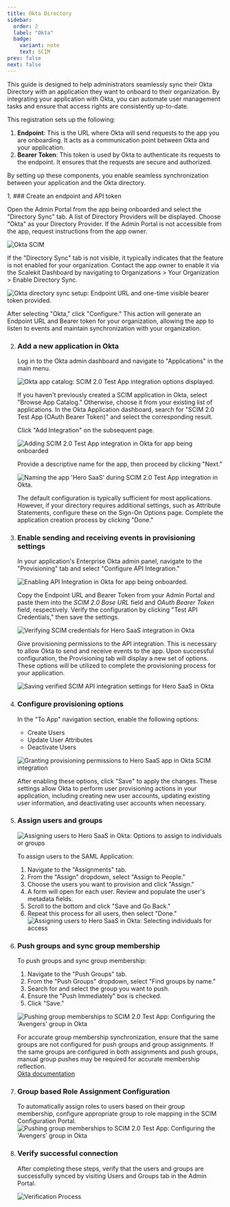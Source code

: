 ```yaml
---
title: Okta Directory
sidebar:
  order: 2
  label: "Okta"
  badge:
    variant: note
    text: SCIM
prev: false
next: false
---
```



This guide is designed to help administrators seamlessly sync their Okta Directory with an application they want to onboard to their organization. By integrating your application with Okta, you can automate user management tasks and ensure that access rights are consistently up-to-date.

This registration sets up the following:

1. **Endpoint**: This is the URL where Okta will send requests to the app you are onboarding. It acts as a communication point between Okta and your application.
2. **Bearer Token**: This token is used by Okta to authenticate its requests to the endpoint. It ensures that the requests are secure and authorized.

By setting up these components, you enable seamless synchronization between your application and the Okta directory.

<Steps>
1. ### Create an endpoint and API token

   Open the Admin Portal from the app being onboarded and select the "Directory Sync" tab. A list of Directory Providers will be displayed. Choose "Okta" as your Directory Provider. If the Admin Portal is not accessible from the app, request instructions from the app owner.

   ![Okta SCIM](@/assets/docs/guides/scim-integrations/okta-scim/0.png)

   <Aside type="note">
   If the "Directory Sync" tab is not visible, it typically indicates that the feature is not enabled for your organization. Contact the app owner to enable it via the Scalekit Dashboard by navigating to Organizations > Your Organization > Enable Directory Sync.
   </Aside>

   ![Okta directory sync setup: Endpoint URL and one-time visible bearer token provided.](@/assets/docs/guides/scim-integrations/okta-scim/5.png)

   After selecting "Okta," click "Configure." This action will generate an Endpoint URL and Bearer token for your organization, allowing the app to listen to events and maintain synchronization with your organization.

2. ### Add a new application in Okta

   Log in to the Okta admin dashboard and navigate to "Applications" in the main menu.

   ![Okta app catalog: SCIM 2.0 Test App integration options displayed.](@/assets/docs/guides/scim-integrations/okta-scim/1-scim-search.png)

   If you haven't previously created a SCIM application in Okta, select "Browse App Catalog." Otherwise, choose it from your existing list of applications. In the Okta Application dashboard, search for "SCIM 2.0 Test App (OAuth Bearer Token)" and select the corresponding result.

   Click "Add Integration" on the subsequent page.

   ![Adding SCIM 2.0 Test App integration in Okta for app being onboarded](@/assets/docs/guides/scim-integrations/okta-scim/2.png)

   Provide a descriptive name for the app, then proceed by clicking "Next."

   ![Naming the app 'Hero SaaS' during SCIM 2.0 Test App integration in Okta.](@/assets/docs/guides/scim-integrations/okta-scim/3.png)

   The default configuration is typically sufficient for most applications. However, if your directory requires additional settings, such as Attribute Statements, configure these on the Sign-On Options page. Complete the application creation process by clicking "Done."

3. ### Enable sending and receiving events in provisioning settings

   In your application's Enterprise Okta admin panel, navigate to the "Provisioning" tab and select "Configure API Integration."

   ![Enabling API Integration in Okta for app being onboarded.](@/assets/docs/guides/scim-integrations/okta-scim/4.png)

   Copy the Endpoint URL and Bearer Token from your Admin Portal and paste them into the *SCIM 2.0 Base URL* field and *OAuth Bearer Token* field, respectively. Verify the configuration by clicking "Test API Credentials," then save the settings.

   ![Verifying SCIM credentials for Hero SaaS integration in Okta](@/assets/docs/guides/scim-integrations/okta-scim/6.png)

   Give provisioning permissions to the API integration. This is necessary to allow Okta to send and receive events to the app. Upon successful configuration, the Provisioning tab will display a new set of options. These options will be utilized to complete the provisioning process for your application.

   ![Saving verified SCIM API integration settings for Hero SaaS in Okta](@/assets/docs/guides/scim-integrations/okta-scim/7.png)

4. ### Configure provisioning options

   In the "To App" navigation section, enable the following options:

   - Create Users
   - Update User Attributes
   - Deactivate Users

   ![Granting provisioning permissions to Hero SaaS app in Okta SCIM integration](@/assets/docs/guides/scim-integrations/okta-scim/4.1.png)

   After enabling these options, click "Save" to apply the changes. These settings allow Okta to perform user provisioning actions in your application, including creating new user accounts, updating existing user information, and deactivating user accounts when necessary.

5. ### Assign users and groups

   ![Assigning users to Hero SaaS in Okta: Options to assign to individuals or groups](@/assets/docs/guides/scim-integrations/okta-scim/10.png)

   To assign users to the SAML Application:

   1. Navigate to the "Assignments" tab.
   2. From the "Assign" dropdown, select "Assign to People."
   3. Choose the users you want to provision and click "Assign."
   4. A form will open for each user. Review and populate the user's metadata fields.
   5. Scroll to the bottom and click "Save and Go Back."
   6. Repeat this process for all users, then select "Done."
   ![Assigning users to Hero SaaS in Okta: Selecting individuals for access](@/assets/docs/guides/scim-integrations/okta-scim/12.png)

6. ### Push groups and sync group membership

   To push groups and sync group membership:

   1. Navigate to the "Push Groups" tab.
   2. From the "Push Groups" dropdown, select "Find groups by name."
   3. Search for and select the group you want to push.
   4. Ensure the "Push Immediately" box is checked.
   5. Click "Save."

   ![Pushing group memberships to SCIM 2.0 Test App: Configuring the 'Avengers' group in Okta](@/assets/docs/guides/scim-integrations/okta-scim/15.png)

   <Aside type="note" title="IMPORTANT">
   For accurate group membership synchronization, ensure that the same groups are not configured for push groups and group assignments. If the same groups are configured in both assignments and push groups, manual group pushes may be required for accurate membership reflection.<br />
   <a href="https://help.okta.com/en-us/content/topics/users-groups-profiles/app-assignments-group-push.htm" target="_blank" rel="noopener">Okta documentation</a>
   </Aside>

7. ### Group based Role Assignment Configuration

   To automatically assign roles to users based on their group membership, configure appropriate group to role mapping in the SCIM Configuration Portal.
   ![Pushing group memberships to SCIM 2.0 Test App: Configuring the 'Avengers' group in Okta](@/assets/docs/guides/scim-integrations/okta-scim/gbra.png)

8. ### Verify successful connection

   After completing these steps, verify that the users and groups are successfully synced by visiting Users and Groups tab in the Admin Portal.

   ![Verification Process](@/assets/docs/guides/scim-integrations/okta-scim/verify.png)
</Steps>
